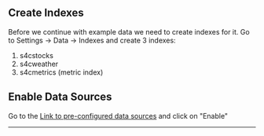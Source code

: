 ## Create Indexes 
Before we continue with example data we need to create indexes for it. Go to Settings -> Data -> Indexes and create 3 indexes: 
1. s4cstocks 
2. s4cweather
3. s4cmetrics (metric index)

## Enable Data Sources

Go to the [Link to pre-configured data sources](../../manager/splunk4champions2/data/inputs/monitor?search=s4c&count=25) and click on "Enable"
___
